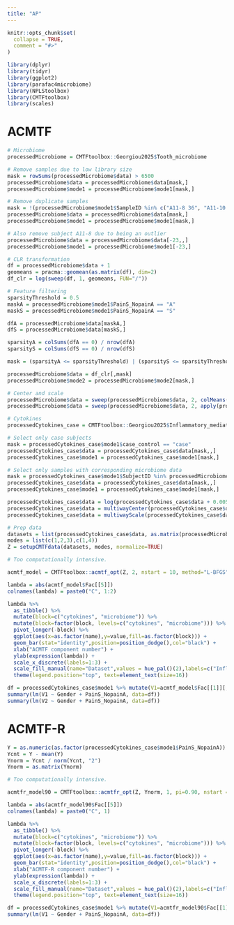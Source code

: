 ```yaml
---
title: "AP"
---
```


```r
knitr::opts_chunk$set(
  collapse = TRUE,
  comment = "#>"
)
```

```r
library(dplyr)
library(tidyr)
library(ggplot2)
library(parafac4microbiome)
library(NPLStoolbox)
library(CMTFtoolbox)
library(scales)
```

# ACMTF
```r
# Microbiome
processedMicrobiome = CMTFtoolbox::Georgiou2025$Tooth_microbiome

# Remove samples due to low library size
mask = rowSums(processedMicrobiome$data) > 6500
processedMicrobiome$data = processedMicrobiome$data[mask,]
processedMicrobiome$mode1 = processedMicrobiome$mode1[mask,]

# Remove duplicate samples
mask = !(processedMicrobiome$mode1$SampleID %in% c("A11-8 36", "A11-10 17", "A11-15 17"))
processedMicrobiome$data = processedMicrobiome$data[mask,]
processedMicrobiome$mode1 = processedMicrobiome$mode1[mask,]

# Also remove subject A11-8 due to being an outlier
processedMicrobiome$data = processedMicrobiome$data[-23,,]
processedMicrobiome$mode1 = processedMicrobiome$mode1[-23,]

# CLR transformation
df = processedMicrobiome$data + 1
geomeans = pracma::geomean(as.matrix(df), dim=2)
df_clr = log(sweep(df, 1, geomeans, FUN="/"))

# Feature filtering
sparsityThreshold = 0.5
maskA = processedMicrobiome$mode1$PainS_NopainA == "A"
maskS = processedMicrobiome$mode1$PainS_NopainA == "S"

dfA = processedMicrobiome$data[maskA,]
dfS = processedMicrobiome$data[maskS,]

sparsityA = colSums(dfA == 0) / nrow(dfA)
sparsityS = colSums(dfS == 0) / nrow(dfS)

mask = (sparsityA <= sparsityThreshold) | (sparsityS <= sparsityThreshold)

processedMicrobiome$data = df_clr[,mask]
processedMicrobiome$mode2 = processedMicrobiome$mode2[mask,]

# Center and scale
processedMicrobiome$data = sweep(processedMicrobiome$data, 2, colMeans(processedMicrobiome$data), FUN="-")
processedMicrobiome$data = sweep(processedMicrobiome$data, 2, apply(processedMicrobiome$data, 2, sd), FUN="/")

# Cytokines
processedCytokines_case = CMTFtoolbox::Georgiou2025$Inflammatory_mediators

# Select only case subjects
mask = processedCytokines_case$mode1$case_control == "case"
processedCytokines_case$data = processedCytokines_case$data[mask,,]
processedCytokines_case$mode1 = processedCytokines_case$mode1[mask,]

# Select only samples with corresponding microbiome data
mask = processedCytokines_case$mode1$SubjectID %in% processedMicrobiome$mode1$SubjectID
processedCytokines_case$data = processedCytokines_case$data[mask,,]
processedCytokines_case$mode1 = processedCytokines_case$mode1[mask,]

processedCytokines_case$data = log(processedCytokines_case$data + 0.005)
processedCytokines_case$data = multiwayCenter(processedCytokines_case$data, 1)
processedCytokines_case$data = multiwayScale(processedCytokines_case$data, 2)

# Prep data
datasets = list(processedCytokines_case$data, as.matrix(processedMicrobiome$data))
modes = list(c(1,2,3),c(1,4))
Z = setupCMTFdata(datasets, modes, normalize=TRUE)
```

```r
# Too computationally intensive.
```

```r
acmtf_model = CMTFtoolbox::acmtf_opt(Z, 2, nstart = 10, method="L-BFGS", numCores=10)
```

```r
lambda = abs(acmtf_model$Fac[[5]])
colnames(lambda) = paste0("C", 1:2)

lambda %>%
  as_tibble() %>%
  mutate(block=c("cytokines", "microbiome")) %>%
  mutate(block=factor(block, levels=c("cytokines", "microbiome"))) %>%
  pivot_longer(-block) %>%
  ggplot(aes(x=as.factor(name),y=value,fill=as.factor(block))) +
  geom_bar(stat="identity",position=position_dodge(),col="black") +
  xlab("ACMTF component number") +
  ylab(expression(lambda)) +
  scale_x_discrete(labels=1:3) +
  scale_fill_manual(name="Dataset",values = hue_pal()(2),labels=c("Inflammatory mediators", "Tooth microbiome")) +
  theme(legend.position="top", text=element_text(size=16))
```

```r
df = processedCytokines_case$mode1 %>% mutate(V1=acmtf_model$Fac[[1]][,1],V2=acmtf_model$Fac[[1]][,2]) %>% mutate(Gender = as.numeric(as.factor(Gender)), PainS_NopainA = as.numeric(as.factor(PainS_NopainA)))
summary(lm(V1 ~ Gender + PainS_NopainA, data=df))
summary(lm(V2 ~ Gender + PainS_NopainA, data=df))
```

# ACMTF-R

```r
Y = as.numeric(as.factor(processedCytokines_case$mode1$PainS_NopainA))
Ycnt = Y - mean(Y)
Ynorm = Ycnt / norm(Ycnt, "2")
Ynorm = as.matrix(Ynorm)
```

```r
# Too computationally intensive.
```

```r
acmtfr_model90 = CMTFtoolbox::acmtfr_opt(Z, Ynorm, 1, pi=0.90, nstart = 10, method="L-BFGS", numCores=10)
```

```r
lambda = abs(acmtfr_model90$Fac[[5]])
colnames(lambda) = paste0("C", 1)

lambda %>%
  as_tibble() %>%
  mutate(block=c("cytokines", "microbiome")) %>%
  mutate(block=factor(block, levels=c("cytokines", "microbiome"))) %>%
  pivot_longer(-block) %>%
  ggplot(aes(x=as.factor(name),y=value,fill=as.factor(block))) +
  geom_bar(stat="identity",position=position_dodge(),col="black") +
  xlab("ACMTF-R component number") +
  ylab(expression(lambda)) +
  scale_x_discrete(labels=1:3) +
  scale_fill_manual(name="Dataset",values = hue_pal()(2),labels=c("Inflammatory mediators", "Tooth microbiome")) +
  theme(legend.position="top", text=element_text(size=16))
```
```r
df = processedCytokines_case$mode1 %>% mutate(V1=acmtfr_model90$Fac[[1]][,1],) %>% mutate(Gender = as.numeric(as.factor(Gender)), PainS_NopainA = as.numeric(as.factor(PainS_NopainA)))
summary(lm(V1 ~ Gender + PainS_NopainA, data=df))
```
